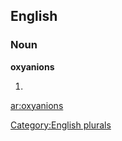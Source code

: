 
==English==

===Noun===
'''oxyanions'''

# {{plural of|[[oxyanion]]}}

[[Category:English plurals]]

[[ar:oxyanions]]